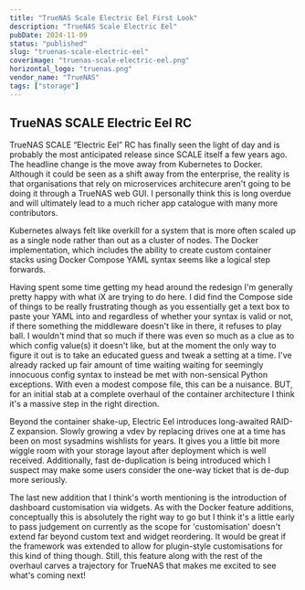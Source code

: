```yaml
---
title: "TrueNAS Scale Electric Eel First Look"
description: "TrueNAS Scale Electric Eel"
pubDate: 2024-11-09
status: "published"
slug: "truenas-scale-electric-eel"
coverimage: "truenas-scale-electric-eel.png"
horizontal_logo: "truenas.png"
vendor_name: "TrueNAS"
tags: ["storage"]
---
```


## TrueNAS SCALE Electric Eel RC

TrueNAS SCALE “Electric Eel” RC has finally seen the light of day and is probably the most anticipated release since SCALE itself a few years ago. The headline change is the move away from Kubernetes to Docker. Although it could be seen as a shift away from the enterprise, the reality is that organisations that rely on microservices architecure aren't going to be doing it through a TrueNAS web GUI. I personally think this is long overdue and will ultimately lead to a much richer app catalogue with many more contributors.

Kubernetes always felt like overkill for a system that is more often scaled up as a single node rather than out as a cluster of nodes. The Docker implementation, which includes the ability to create custom container stacks using Docker Compose YAML syntax seems like a logical step forwards. 

Having spent some time getting my head around the redesign I'm generally pretty happy with what iX are trying to do here. I did find the Compose side of things to be really frustrating though as you essentially get a text box to paste your YAML into and regardless of whether your syntax is valid or not, if there something the middleware doesn't like in there, it refuses to play ball. I wouldn't mind that so much if there was even so much as a clue as to which config value(s) it doesn't like, but at the moment the only way to figure it out is to take an educated guess and tweak a setting at a time. I've already racked up fair amount of time waiting waiting for seemingly innocuous config syntax to instead be met with non-sensical Python exceptions. With even a modest compose file, this can be a nuisance. BUT, for an initial stab at a complete overhaul of the container architecture I think it's a massive step in the right direction.

Beyond the container shake-up, Electric Eel introduces long-awaited RAID-Z expansion. Slowly growing a vdev by replacing drives one at a time has been on most sysadmins wishlists for years. It gives you a little bit more wiggle room with your storage layout after deployment which is well received. Additionally, fast de-duplication is being introduced which I suspect may make some users consider the one-way ticket that is de-dup more seriously.

The last new addition that I think's worth mentioning is the introduction of dashboard customisation via widgets. As with the Docker feature additions, conceptually this is absolutely the right way to go but I think it's a little early to pass judgement on currently as the scope for 'customisation' doesn't extend far beyond custom text and widget reordering. It would be great if the framework was extended to allow for plugin-style customisations for this kind of thing though. Still, this feature along with the rest of the overhaul carves a trajectory for TrueNAS that makes me excited to see what's coming next!